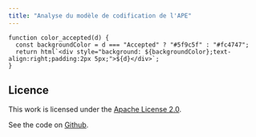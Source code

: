 ```yaml
---
title: "Analyse du modèle de codification de l'APE"
---
```




```ojs
function color_accepted(d) {
  const backgroundColor = d === "Accepted" ? "#5f9c5f" : "#fc4747";
  return html`<div style="background: ${backgroundColor};text-align:right;padding:2px 5px;">${d}</div>`;
}
```

<!-- viewof final_table = Inputs.table(
243	  x,
244	  {format: {
245	      "similarity": d => color_accepted(d)
246	  }
247	  }) -->
## Licence {.unnumbered}

This work is licensed under the [Apache License 2.0](http://www.apache.org/licenses/).

See the code on [Github](https://github.com/ThomasFaria/codif-ape-API).